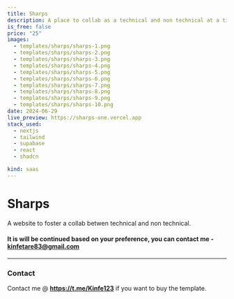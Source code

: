 ```yaml
---
title: Sharps
description: A place to collab as a technical and non technical at a time 
is_free: false
price: "25"
images:
  - templates/sharps/sharps-1.png
  - templates/sharps/sharps-2.png
  - templates/sharps/sharps-3.png
  - templates/sharps/sharps-4.png
  - templates/sharps/sharps-5.png
  - templates/sharps/sharps-6.png
  - templates/sharps/sharps-7.png
  - templates/sharps/sharps-8.png
  - templates/sharps/sharps-9.png
  - templates/sharps/sharps-10.png
date: 2024-06-29
live_preview: https://sharps-one.vercel.app
stack_used:
  - nextjs
  - tailwind
  - supabase
  - react
  - shadcn

kind: saas
---
```


# Sharps 
 
A website to foster a collab betwen technical and non technical.

#### It is will be continued based on your preference, you can contact me - kinfetare83@gmail.com

----

### Contact
Contact me @  **https://t.me/Kinfe123** if you want to buy the template.